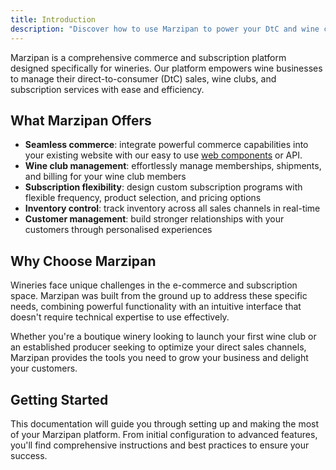 ```yaml
---
title: Introduction
description: "Discover how to use Marzipan to power your DtC and wine club/subscriptions."
---
```


Marzipan is a comprehensive commerce and subscription platform designed specifically for wineries. Our platform empowers wine businesses to manage their direct-to-consumer (DtC) sales, wine clubs, and subscription services with ease and efficiency.

## What Marzipan Offers

- **Seamless commerce**: integrate powerful commerce capabilities into your existing website with our easy to use [web components](/web-components/introduction) or API.
- **Wine club management**: effortlessly manage memberships, shipments, and billing for your wine club members
- **Subscription flexibility**: design custom subscription programs with flexible frequency, product selection, and pricing options
- **Inventory control**: track inventory across all sales channels in real-time
- **Customer management**: build stronger relationships with your customers through personalised experiences

## Why Choose Marzipan

Wineries face unique challenges in the e-commerce and subscription space. Marzipan was built from the ground up to address these specific needs, combining powerful functionality with an intuitive interface that doesn't require technical expertise to use effectively.

Whether you're a boutique winery looking to launch your first wine club or an established producer seeking to optimize your direct sales channels, Marzipan provides the tools you need to grow your business and delight your customers.

## Getting Started

This documentation will guide you through setting up and making the most of your Marzipan platform. From initial configuration to advanced features, you'll find comprehensive instructions and best practices to ensure your success.
